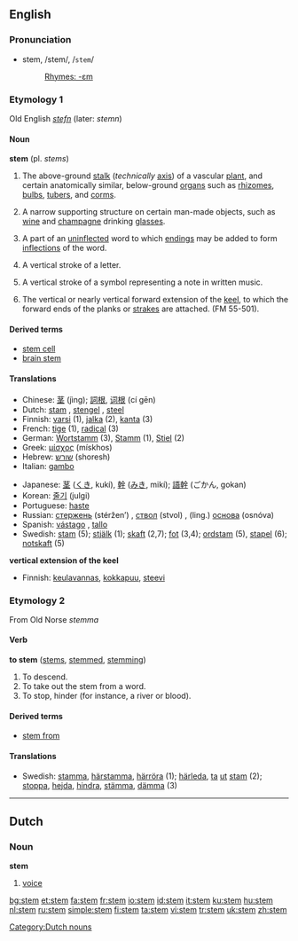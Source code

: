 {{see|STEM}}
==English==
===Pronunciation===
*stem, /stem/, /<tt>stem</tt>/
*:[[Rhymes:English:-ɛm|Rhymes: -ɛm]]
===Etymology 1===
Old English ''[[stefn]]'' (later: ''stemn'')
====Noun====
'''stem''' (pl. ''stems'')

#{{botany}} The above-ground [[stalk]] (''technically'' [[axis]]) of a vascular [[plant]], and certain anatomically similar, below-ground [[organ]]s such as [[rhizome]]s, [[bulb]]s, [[tuber]]s, and [[corm]]s.
#A narrow supporting structure on certain man-made objects, such as [[wine]] and [[champagne]] drinking [[glass]]es.
#{{linguistics}} A part of an [[uninflected]] word to which [[ending]]s may be added to form [[inflection]]s of the word.
#{{typography}} A vertical stroke of a letter.
#{{music}} A vertical stroke of a symbol representing a note in written music.
# {{nautical}} The vertical or nearly vertical forward extension of the [[keel]], to which the forward ends of the planks or [[strake]]s are attached. (FM 55-501).

====Derived terms====
*[[stem cell]]
*[[brain stem]]

====Translations====
{{top}}
*Chinese: [[茎]] (jìng); [[詞根]], [[词根]] (cí gēn)
*Dutch: [[stam]] {{m}}, [[stengel]] {{m}}, [[steel]] {{m}}
*Finnish: [[varsi]] (1), [[jalka]] (2), [[kanta]] (3)
*French: [[tige]] {{f}} (1), [[radical]] (3)
*German: [[Wortstamm]] {{m}} (3), [[Stamm]] {{m}} (1), [[Stiel]] {{m}} (2)
*Greek: [[μίσχος]] (mískhos) {{m}}
*Hebrew: [[שורש]] (shoresh) {{m}}
*Italian: [[gambo]] {{m}}
{{mid}}
*Japanese: [[茎]] ([[くき]], kukí), [[幹]] ([[みき]], mikí); [[語幹]] (ごかん, gokan)
*Korean: [[줄기]] (julgi)
*Portuguese: [[haste]] {{m}}
*Russian: [[стержень]] (stéržen’) {{m}}, [[ствол]] (stvol) {{m}}, (ling.) [[основа]] (osnóva) {{f}}
*Spanish: [[vástago]] {{m}}, [[tallo]] {{m}}
*Swedish: [[stam]] {{c}} (5); [[stjälk]] {{c}} (1); [[skaft]] {{n}} (2,7); [[fot]] {{c}} (3,4); [[ordstam]] {{c}} (5), [[stapel]] {{c}} (6); [[notskaft]] {{n}} (5)
{{bottom}}
'''vertical extension of the keel'''
{{top}}
*Finnish: [[keulavannas]], [[kokkapuu]], [[steevi]]
{{bottom}}

===Etymology 2===
From Old Norse ''stemma''
====Verb====
'''to stem''' ([[stems]], [[stemmed]], [[stemming]])

# To descend.
# To take out the stem from a word.
# To stop, hinder (for instance, a river or blood).

====Derived terms====
*[[stem from]]

====Translations====
*Swedish: [[stamma]], [[härstamma]], [[härröra]] (1); [[härleda]], [[ta]] [[ut]] [[stam]] (2); [[stoppa]], [[hejda]], [[hindra]], [[stämma]], [[dämma]] (3)

----

==Dutch==
===Noun===
'''stem'''

# [[voice]]

[[Category:Dutch nouns]]

[[bg:stem]]
[[et:stem]]
[[fa:stem]]
[[fr:stem]]
[[io:stem]]
[[id:stem]]
[[it:stem]]
[[ku:stem]]
[[hu:stem]]
[[nl:stem]]
[[ru:stem]]
[[simple:stem]]
[[fi:stem]]
[[ta:stem]]
[[vi:stem]]
[[tr:stem]]
[[uk:stem]]
[[zh:stem]]